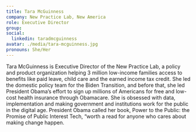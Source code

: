 ```yaml
---
title: Tara McGuinness
company: New Practice Lab, New America
role: Executive Director
group:
social:
  linkedin: taradmcguinness
avatar: ./media/tara-mcguinness.jpg
pronouns: She/Her
---
```

Tara McGuinness is Executive Director of the New Practice Lab, a policy and product organization helping 3 million low-income families access to benefits like paid leave, child care and the earned income tax credit.  She led the domestic policy team for the Biden Transition, and before that, she led President Obama’s effort to sign up millions of Americans for free and low-cost health insurance through Obamacare. She is obsessed with data, implementation and making government and institutions work for the public in the digital age. President Obama called her book, Power to the Public: the Promise of Public Interest Tech, “worth a read for anyone who cares about making change happen.